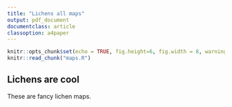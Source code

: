 ```yaml
---
title: "Lichens all maps"
output: pdf_document
documentclass: article
classoption: a4paper
---
```


```r
knitr::opts_chunk$set(echo = TRUE, fig.height=6, fig.width = 8, warning=FALSE)
knitr::read_chunk("maps.R")
```

## Lichens are cool

These are fancy lichen maps.

```r
```

```r

```

